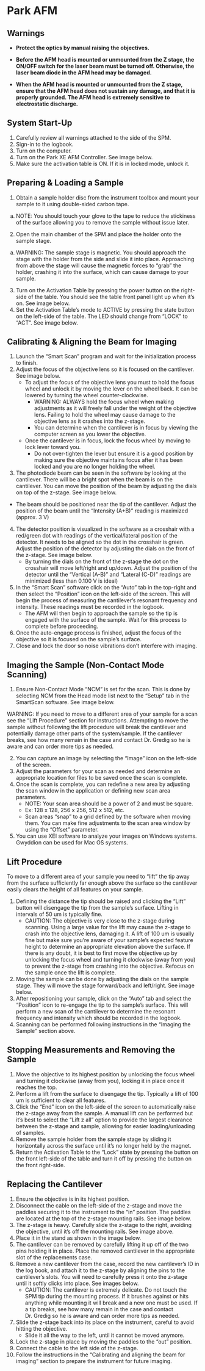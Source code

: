 # Park AFM


## Warnings

- **Protect the optics by manual raising the objectives.**

- **Before the AFM head is mounted or unmounted from the Z stage, the ON/OFF switch for the laser beam must be turned off. Otherwise, the laser beam diode in the AFM head may be damaged.**

- **When the AFM head is mounted or unmounted from the Z stage, ensure that the AFM head does not sustain any damage, and that it is properly grounded. The AFM head is extremely sensitive to electrostatic discharge.**


## System Start-Up

1. Carefully review all warnings attached to the side of the SPM.
2. Sign-in to the logbook.
3. Turn on the computer.
4. Turn on the Park XE AFM Controller. See image below.
5. Make sure the activation table is ON. If it is in locked mode, unlock it.


## Preparing & Loading a Sample

1. Obtain a sample holder disc from the instrument toolbox and mount your sample to it using double-sided carbon tape.
a. NOTE: You should touch your glove to the tape to reduce the stickiness of the surface allowing you to remove the sample without issue later.
2. Open the main chamber of the SPM and place the holder onto the sample stage.
a. WARNING: The sample stage is magnetic. You should approach the stage with the holder from the side and slide it into place. Approaching from above the stage will cause the magnetic forces to “grab” the holder, crashing it into the surface, which can cause damage to your sample.
3. Turn on the Activation Table by pressing the power button on the right-side of the table. You should see the table front panel light up when it’s on. See image below.
4. Set the Activation Table’s mode to ACTIVE by pressing the state button on the left-side of the table. The LED should change from “LOCK” to “ACT”. See image below.



## Calibrating & Aligning the Beam for Imaging

1. Launch the “Smart Scan” program and wait for the initialization process to finish.
2. Adjust the focus of the objective lens so it is focused on the cantilever. See image below.
   - To adjust the focus of the objective lens you must to hold the focus wheel and unlock it by moving the lever on the wheel back. It can be lowered by turning the wheel counter-clockwise.
     + WARNING: ALWAYS hold the focus wheel when making adjustments as it will freely fall under the weight of the objective lens. Failing to hold the wheel may cause damage to the objective lens as it crashes into the z-stage.
     + You can determine when the cantilever is in focus by viewing the computer screen as you lower the objective.
   - Once the cantilever is in focus, lock the focus wheel by moving to lock lever toward you.
     + Do not over-tighten the lever but ensure it is a good position by making sure the objective maintains focus after it has been locked and you are no longer holding the wheel.
3. The photodiode beam can be seen in the software by looking at the cantilever. There will be a bright spot when the beam is on the cantilever. You can move the position of the beam by adjusting the dials on top of the z-stage. See image below.
  - The beam should be positioned near the tip of the cantilever. Adjust the position of the beam until the “Intensity (A+B)” reading is maximized (approx. 3 V)
4. The detector position is visualized in the software as a crosshair with a red/green dot with readings of the vertical/lateral position of the detector. It needs to be aligned so the dot in the crosshair is green. Adjust the position of the detector by adjusting the dials on the front of the z-stage. See image below.
   - By turning the dials on the front of the z-stage the dot on the crosshair will move left/right and up/down. Adjust the position of the detector until the “Vertical (A-B)” and “Lateral (C-D)” readings are minimized (less than 0.100 V is ideal)
5. In the “Smart Scan” software click on the “Auto” tab in the top-right and then select the “Position” icon on the left-side of the screen. This will begin the process of measuring the cantilever’s resonant frequency and intensity. These readings must be recorded in the logbook.
   - The AFM will then begin to approach the sample so the tip is engaged with the surface of the sample. Wait for this process to complete before proceeding.
6. Once the auto-engage process is finished, adjust the focus of the objective so it is focused on the sample’s surface.
7. Close and lock the door so noise vibrations don’t interfere with imaging.


## Imaging the Sample (Non-Contact Mode Scanning)

1. Ensure Non-Contact Mode “NCM” is set for the scan. This is done by selecting NCM from the Head mode list next to the “Setup” tab in the SmartScan software. See image below.

WARNING: If you need to move to a different area of your sample for a scan see the “Lift Procedure” section for instructions. Attempting to move the sample without following the lift procedure will break the cantilever and potentially damage other parts of the system/sample. If the cantilever breaks, see how many remain in the case and contact Dr. Gredig so he is aware and can order more tips as needed.

2. You can capture an image by selecting the “Image” icon on the left-side of the screen.
3. Adjust the parameters for your scan as needed and determine an appropriate location for files to be saved once the scan is complete.
4. Once the scan is complete, you can redefine a new area by adjusting the scan window in the application or defining new scan area parameters.
   - NOTE: Your scan area should be a power of 2 and must be square.
   - Ex: 128 x 128, 256 x 256, 512 x 512, etc.
   - Scan areas “snap” to a grid defined by the software when moving them. You can make fine adjustments to the scan area window by using the “Offset” parameter.
5. You can use XEI software to analyze your images on Windows systems. Gwyddion can be used for Mac OS systems.



## Lift Procedure

To move to a different area of your sample you need to “lift” the tip away from the surface sufficiently far enough above the surface so the cantilever easily clears the height of all features on your sample.

1. Defining the distance the tip should be raised and clicking the “Lift” button will disengage the tip from the sample’s surface. Lifting in intervals of 50 um is typically fine.
   + CAUTION: The objective is very close to the z-stage during scanning. Using a large value for the lift may cause the z-stage to crash into the objective lens, damaging it. A lift of 100 um is usually fine but make sure you’re aware of your sample’s expected feature height to determine an appropriate elevation above the surface. If there is any doubt, it is best to first move the objective up by unlocking the focus wheel and turning it clockwise (away from you) to prevent the z-stage from crashing into the objective. Refocus on the sample once the lift is complete.
2. Moving the sample can be done by adjusting the dials on the sample stage. They will move the stage forward/back and left/right. See image below.
3. After repositioning your sample, click on the “Auto” tab and select the “Position” icon to re-engage the tip to the sample’s surface. This will perform a new scan of the cantilever to determine the resonant frequency and intensity which should be recorded in the logbook.
4. Scanning can be performed following instructions in the “Imaging the Sample” section above.


## Stopping Measurements and Removing the Sample

1. Move the objective to its highest position by unlocking the focus wheel and turning it clockwise (away from you), locking it in place once it reaches the top.
2. Perform a lift from the surface to disengage the tip. Typically a lift of 100 um is sufficient to clear all features.
3. Click the “End” icon on the left-side of the screen to automatically raise the z-stage away from the sample. A manual lift can be performed but it’s best to select the “Lift z all” option to provide the largest clearance between the z-stage and sample, allowing for easier loading/unloading of samples.
4. Remove the sample holder from the sample stage by sliding it horizontally across the surface until it’s no longer held by the magnet.
5. Return the Activation Table to the “Lock” state by pressing the button on the front left-side of the table and turn it off by pressing the button on the front right-side.


## Replacing the Cantilever


1. Ensure the objective is in its highest position.
2. Disconnect the cable on the left-side of the z-stage and move the paddles securing it to the instrument to the “in” position. The paddles are located at the top of the z-stage mounting rails. See image below.
3. The z-stage is heavy. Carefully slide the z-stage to the right, avoiding the objective, until it’s off the mounting rails. See image above.
4. Place it in the stand as shown in the image below.
5. The cantilever can be removed by carefully lifting it up off of the two pins holding it in place. Place the removed cantilever in the appropriate slot of the replacements case.
6. Remove a new cantilever from the case, record the new cantilever’s ID in the log book, and attach it to the z-stage by aligning the pins to the cantilever’s slots. You will need to carefully press it onto the z-stage until it softly clicks into place. See images below.
   + CAUTION: The cantilever is extremely delicate. Do not touch the SPM tip during the mounting process. If it brushes against or hits anything while mounting it will break and a new one must be used. If a tip breaks, see how many remain in the case and contact Dr. Gredig so he is aware and can order more tips as needed.
   
7. Slide the z-stage back into its place on the instrument, careful to avoid hitting the objective.
   + Slide it all the way to the left, until it cannot be moved anymore.
8. Lock the z-stage in place by moving the paddles to the “out” position.
9. Connect the cable to the left side of the z-stage.
10. Follow the instructions in the “Calibrating and aligning the beam for imaging” section to prepare the instrument for future imaging.





